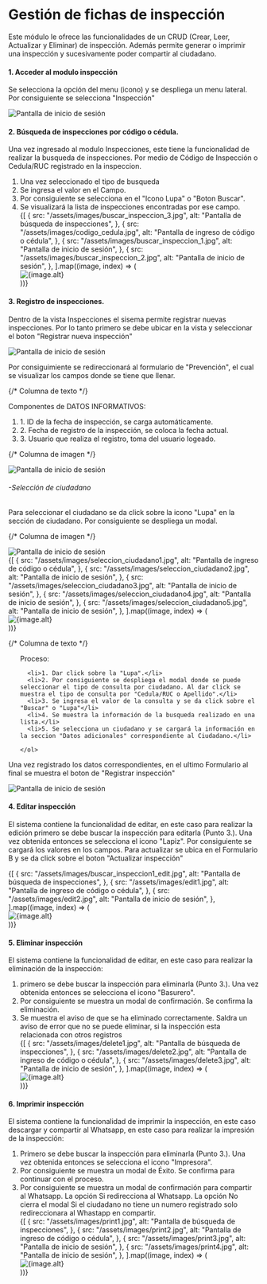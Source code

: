 
# **Gestión de fichas de inspección**

Este módulo le ofrece las funcionalidades de un CRUD (Crear, Leer, Actualizar y Eliminar) de inspección. Además permite generar o imprimir una inspección y sucesivamente poder compartir al ciudadano.

#### 1. Acceder al modulo inspección

Se selecciona la opción del menu (icono) y se despliega un menu lateral. Por consiguiente se selecciona "Inspección"

<div
  style={{
    position: "relative",
    width: "100%",
    maxWidth: "600px",
    height: "400px",
  }}
>
  <Image
    src="/assets/images/menu_drawer_inspeccion.png"
    alt="Pantalla de inicio de sesión"
    fill
    style={{ objectFit: "contain" }}
    priority
  />
</div>

#### 2. Búsqueda de inspecciones por código o cédula.

Una vez ingresado al modulo Inspecciones, este tiene la funcionalidad de realizar la busqueda de inspecciones. Por medio de Código de Inspección o Cedula/RUC registrado en la inspeccion.

1. Una vez seleccionado el tipo de busqueda
2. Se ingresa el valor en el Campo.
3. Por consiguiente se selecciona en el "Icono Lupa" o "Boton Buscar".
4. Se visualizará la lista de inspecciones encontradas por ese campo.
   <div
     style={{
       display: "flex",
       justifyContent: "center", // Centra las imágenes en el contenedor
       gap: "5px", // Espaciado entre las imágenes
       padding: "10px", // Espaciado interno para un diseño más limpio
     }}
   >
     {[
       {
         src: "/assets/images/buscar_inspeccion_3.jpg",
         alt: "Pantalla de búsqueda de inspecciones",
       },
       {
         src: "/assets/images/codigo_cedula.jpg",
         alt: "Pantalla de ingreso de código o cédula",
       },
       {
         src: "/assets/images/buscar_inspeccion_1.jpg",
         alt: "Pantalla de inicio de sesión",
       },
       {
         src: "/assets/images/buscar_inspeccion_2.jpg",
         alt: "Pantalla de inicio de sesión",
       },
     ].map((image, index) => (
       <div
         key={index}
         style={{
           position: "relative",
           flex: "1 1 calc(50% - 16px)", // Toma el 25% del ancho con un espaciado
           height: "400px", // Altura fija para todas las imágenes
           width: "auto", // Limita el ancho máximo para evitar tamaños exagerados
         }}
       >
         <Image
           src={image.src}
           alt={image.alt}
           fill
           style={{ objectFit: "contain" }}
           priority
         />
       </div>
     ))}
   </div>

#### 3. Registro de inspecciones.

Dentro de la vista Inspecciones el sisema permite registrar nuevas inspecciones. Por lo tanto primero se debe ubicar en la vista y seleccionar el boton "Registrar nueva inspección"

<div
  style={{
    position: "relative",
    width: "100%",
    maxWidth: "600px",
    height: "400px",
  }}
>
  <Image
    src="/assets/images/registrar_inspeccion1.jpg"
    alt="Pantalla de inicio de sesión"
    fill
    style={{ objectFit: "contain" }}
    priority
  />
</div>

Por consiguimiente se redireccionará al formulario de "Prevención", el cual se visualizar los campos donde se tiene que llenar.

<div
  style={{
    display: "flex",
    flexWrap: "wrap", // Permite que sea responsivo
    justifyContent: "space-between", // Espacia las columnas
    alignItems: "flex-start", // Alinea el contenido al inicio
    gap: "5px", // Espaciado entre las columnas
  }}
>
  {/* Columna de texto */}
  <div style={{ flex: "1 1 45%", maxWidth: "600px" }}>
    <p>Componentes de DATOS INFORMATIVOS:</p>
    <ol style={{ paddingLeft: "5px" }}>
      <li>1. ID de la fecha de inspección, se carga automáticamente.</li>
      <li>2. Fecha de registro de la inspección, se coloca la fecha actual.</li>
      <li>3.  Usuario que realiza el registro, toma del usuario logeado.</li>
    </ol>
  </div>

{/* Columna de imagen */}

  <div
    style={{
      flex: "1 1 45%", // Tamaño proporcional para mantener dos columnas iguales
      maxWidth: "600px",
      position: "relative",
      height: "400px",
    }}
  >
    <Image
      src="/assets/images/formulario1.jpg"
      alt="Pantalla de inicio de sesión"
      fill
      style={{ objectFit: "contain" }}
      priority
    />
  </div>
</div>

###### -Selección de ciudadano

Para seleccionar el ciudadano se da click sobre la icono "Lupa" en la sección de ciudadano. Por consiguiente se despliega un modal.

<div
  style={{
    display: "flex",
    flexWrap: "wrap", // Permite que sea responsivo
    justifyContent: "space-between", // Espacia las columnas
    alignItems: "flex-start", // Alinea el contenido al inicio
    gap: "5px", // Espaciado entre las columnas
  }}
>

{/* Columna de imagen */}

  <div
    style={{
      flex: "1 1 45%", // Tamaño proporcional para mantener dos columnas iguales
      maxWidth: "600px",
      position: "relative",
      height: "400px",
    }}
  >
    <Image
      src="/assets/images/formulario1_ciudadano.jpg"
      alt="Pantalla de inicio de sesión"
      fill
      style={{ objectFit: "contain" }}
      priority
    />
  </div>
</div>

<div
  style={{
    display: "flex",
    justifyContent: "center", // Centra las imágenes horizontalmente en el contenedor
    gap: "10px", // Espaciado entre las imágenes
    overflowX: "auto",
  }}
>
  {[
    {
      src: "/assets/images/seleccion_ciudadano1.jpg",
      alt: "Pantalla de ingreso de código o cédula",
    },
    {
      src: "/assets/images/seleccion_ciudadano2.jpg",
      alt: "Pantalla de inicio de sesión",
    },
    {
      src: "/assets/images/seleccion_ciudadano3.jpg",
      alt: "Pantalla de inicio de sesión",
    },
    {
      src: "/assets/images/seleccion_ciudadano4.jpg",
      alt: "Pantalla de inicio de sesión",
    },
    {
      src: "/assets/images/seleccion_ciudadano5.jpg",
      alt: "Pantalla de inicio de sesión",
    },
  ].map((image, index) => (
    <div
      key={index}
      style={{
        position: "relative",
        width: "400px", // Ancho fijo para las imágenes
        height: "400px", // Altura fija para todas las imágenes
      }}
    >
      <Image
        src={image.src}
        alt={image.alt}
        fill
        style={{ objectFit: "contain" }}
        priority
      />
    </div>
  ))}
</div>

{/* Columna de texto */}

  <div style={{ flex: "1 1 45%", maxWidth: "600px" }}>
    <ol style={{ paddingLeft: "5px" }}>
    Proceso:

      <li>1. Dar click sobre la "Lupa".</li>
      <li>2. Por consiguiente se despliega el modal donde se puede seleccionar el tipo de consulta por ciudadano. Al dar click se muestra el tipo de consulta por "Cedula/RUC o Apellido".</li>
      <li>3. Se ingresa el valor de la consulta y se da click sobre el "Buscar" o "Lupa"</li>
      <li>4. Se muestra la información de la busqueda realizado en una lista.</li>
      <li>5. Se selecciona un ciudadano y se cargará la información en la seccion "Datos adicionales" correspondiente al Ciudadano.</li>

    </ol>

  </div>

Una vez registrado los datos correspondientes, en el ultimo Formulario al final se muestra el boton de "Registrar inspección"

<div
  style={{
    flex: "1 1 45%", // Tamaño proporcional para mantener dos columnas iguales
    maxWidth: "600px",
    position: "relative",
    height: "400px",
  }}
>
  <Image
    src="/assets/images/registrar_inspeccion2.jpg"
    alt="Pantalla de inicio de sesión"
    fill
    style={{ objectFit: "contain" }}
    priority
  />
</div>

#### 4. Editar inspección

El sistema contiene la funcionalidad de editar, en este caso para realizar la edición primero se debe buscar la inspección para editarla (Punto 3.). Una vez obtenida entonces se selecciona el icono "Lapiz". Por consiguiente se cargará los valores en los campos. Para actualizar se ubica en el Formulario B y se da click sobre el boton "Actualizar inspección"

<div
  style={{
    display: "flex",
    justifyContent: "center", // Centra las imágenes en el contenedor
    gap: "5px", // Espaciado entre las imágenes
    padding: "10px", // Espaciado interno para un diseño más limpio
  }}
>
  {[
    {
      src: "/assets/images/buscar_inspeccion1_edit.jpg",
      alt: "Pantalla de búsqueda de inspecciones",
    },
    {
      src: "/assets/images/edit1.jpg",
      alt: "Pantalla de ingreso de código o cédula",
    },
    {
      src: "/assets/images/edit2.jpg",
      alt: "Pantalla de inicio de sesión",
    },
  ].map((image, index) => (
    <div
      key={index}
      style={{
        position: "relative",
        flex: "1 1 calc(50% - 16px)", // Toma el 25% del ancho con un espaciado
        height: "400px", // Altura fija para todas las imágenes
        width: "auto", // Limita el ancho máximo para evitar tamaños exagerados
      }}
    >
      <Image
        src={image.src}
        alt={image.alt}
        fill
        style={{ objectFit: "contain" }}
        priority
      />
    </div>
  ))}
</div>

#### 5. Eliminar inspección

El sistema contiene la funcionalidad de editar, en este caso para realizar la eliminación de la inspección:

1.  primero se debe buscar la inspección para eliminarla (Punto 3.). Una vez obtenida entonces se selecciona el icono "Basurero".
2.  Por consiguiente se muestra un modal de confirmación. Se confirma la eliminación.
3.  Se muestra el aviso de que se ha eliminado correctamente.
    <Callout type="info">
      Saldra un aviso de error que no se puede eliminar, si la inspección esta
      relacionada con otros registros
    </Callout>
    <div
      style={{
        display: "flex",
        justifyContent: "center", // Centra las imágenes en el contenedor
        gap: "5px", // Espaciado entre las imágenes
        padding: "10px", // Espaciado interno para un diseño más limpio
      }}
    >
      {[
        {
          src: "/assets/images/delete1.jpg",
          alt: "Pantalla de búsqueda de inspecciones",
        },
        {
          src: "/assets/images/delete2.jpg",
          alt: "Pantalla de ingreso de código o cédula",
        },
        {
          src: "/assets/images/delete3.jpg",
          alt: "Pantalla de inicio de sesión",
        },
      ].map((image, index) => (
        <div
          key={index}
          style={{
            position: "relative",
            flex: "1 1 calc(50% - 16px)", // Toma el 25% del ancho con un espaciado
            height: "400px", // Altura fija para todas las imágenes
            width: "auto", // Limita el ancho máximo para evitar tamaños exagerados
          }}
        >
          <Image
            src={image.src}
            alt={image.alt}
            fill
            style={{ objectFit: "contain" }}
            priority
          />
        </div>
      ))}
    </div>

#### 6. Imprimir inspección

El sistema contiene la funcionalidad de imprimir la inspección, en este caso descargar y compartir al Whatsapp, en este caso para realizar la impresión de la inspección:

1.  Primero se debe buscar la inspección para eliminarla (Punto 3.). Una vez obtenida entonces se selecciona el icono "Impresora".
2.  Por consiguiente se muestra un modal de Éxito. Se confirma para continuar con el proceso.
3.  Por consiguiente se muestra un modal de confirmación para compartir al Whatsapp. La opción Si redirecciona al Whatsapp. La opción No cierra el modal
    <Callout type="info">
      Si el ciudadano no tiene un numero registrado solo redireccionara al
      Whastapp en compartir.
    </Callout>
    <div
      style={{
        display: "flex",
        justifyContent: "center", // Centra las imágenes en el contenedor
        gap: "5px", // Espaciado entre las imágenes
        padding: "10px", // Espaciado interno para un diseño más limpio
      }}
    >
      {[
        {
          src: "/assets/images/print1.jpg",
          alt: "Pantalla de búsqueda de inspecciones",
        },
        {
          src: "/assets/images/print2.jpg",
          alt: "Pantalla de ingreso de código o cédula",
        },
        {
          src: "/assets/images/print3.jpg",
          alt: "Pantalla de inicio de sesión",
        },
        {
          src: "/assets/images/print4.jpg",
          alt: "Pantalla de inicio de sesión",
        },
      ].map((image, index) => (
        <div
          key={index}
          style={{
            position: "relative",
            flex: "1 1 calc(50% - 16px)", // Toma el 25% del ancho con un espaciado
            height: "400px", // Altura fija para todas las imágenes
            width: "auto", // Limita el ancho máximo para evitar tamaños exagerados
          }}
        >
          <Image
            src={image.src}
            alt={image.alt}
            fill
            style={{ objectFit: "contain" }}
            priority
          />
        </div>
      ))}
    </div>
